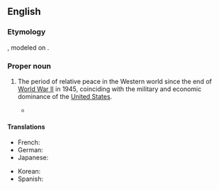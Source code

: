 ==English==
{{wikipedia}}

===Etymology===
{{lbor|en|la|[[pax]] [[americāna]]|lit=American peace}}, modeled on {{m|en|Pax Romana}}.

===Proper noun===
{{en-proper noun}}

# {{lb|en|historical}} The period of relative peace in the Western world since the end of [[World War II]] in 1945, coinciding with the military and economic dominance of the [[United States]].
#* {{quote-journal|en|author=David Leonhardt|title=Why Ukraine Is Different|work=The New York Times|date=2022-02-21|url=https://www.nytimes.com/2022/02/21/briefing/ukraine-russia-war-pax-americana.html|issn=0362-4331|passage=A war like this — a voluntary war of aggression — would be a sign that Putin believed that '''Pax Americana''' was over and that the U.S., the European Union and their allies had become too weak to exact painful consequences.}}

====Translations====
{{trans-top}}
* French: {{t+|fr|pax americana}}
* German: {{t|de|Pax Americana}}
* Japanese: {{t|ja|パクス・アメリカーナ|tr=pakusu amerikāna}}
{{trans-mid}}
* Korean: {{t|ko|팍스 아메리카나}}
* Spanish: {{t|es|Pax Americana}}
{{trans-bottom}}